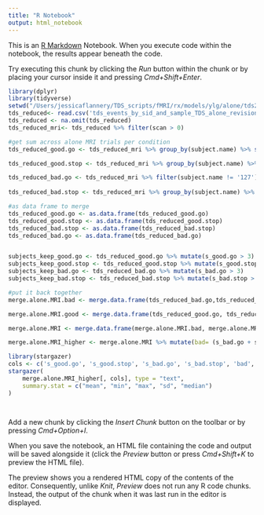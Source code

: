 ```yaml
---
title: "R Notebook"
output: html_notebook
---
```


This is an [R Markdown](http://rmarkdown.rstudio.com) Notebook. When you execute code within the notebook, the results appear beneath the code. 

Try executing this chunk by clicking the *Run* button within the chunk or by placing your cursor inside it and pressing *Cmd+Shift+Enter*. 

```r
library(dplyr)
library(tidyverse)
setwd("/Users/jessicaflannery/TDS_scripts/fMRI/rx/models/ylg/alone/tds2_n79/ttests/reduced")
tds_reduced<- read.csv('tds_events_by_sid_and_sample_TDS_alone_revision.csv')
tds_reduced <- na.omit(tds_reduced)
tds_reduced_mri<- tds_reduced %>% filter(scan > 0)

#get sum across alone MRI trials per condition
tds_reduced_good.go <- tds_reduced_mri %>% group_by(subject.name) %>% summarize(s_good.go = sum(n_good.go, na.rm = TRUE))

tds_reduced_good.stop <- tds_reduced_mri %>% group_by(subject.name) %>% summarize(s_good.stop = sum(n_good.stop, na.rm = TRUE))

tds_reduced_bad.go <- tds_reduced_mri %>% filter(subject.name != '127') %>% group_by(subject.name) %>% summarize(s_bad.go = sum(n_bad.go, na.rm = TRUE))
                                                                               
tds_reduced_bad.stop <- tds_reduced_mri %>% group_by(subject.name) %>% summarize(s_bad.stop = sum(n_bad.stop, na.rm = TRUE))

#as data frame to merge
tds_reduced_good.go <- as.data.frame(tds_reduced_good.go)
tds_reduced_good.stop <- as.data.frame(tds_reduced_good.stop)
tds_reduced_bad.stop <- as.data.frame(tds_reduced_bad.stop)
tds_reduced_bad.go <- as.data.frame(tds_reduced_bad.go)


subjects_keep_good.go <- tds_reduced_good.go %>% mutate(s_good.go > 3) 
subjects_keep_good.stop <- tds_reduced_good.stop %>% mutate(s_good.stop > 3) 
subjects_keep_bad.go <- tds_reduced_bad.go %>% mutate(s_bad.go > 3) 
subjects_keep_bad.stop <- tds_reduced_bad.stop %>% mutate(s_bad.stop > 3) 

#put it back together
merge.alone.MRI.bad <- merge.data.frame(tds_reduced_bad.go,tds_reduced_bad.stop, by.x = "subject.name")

merge.alone.MRI.good <- merge.data.frame(tds_reduced_good.go, tds_reduced_good.stop, by.x = "subject.name")

merge.alone.MRI <- merge.data.frame(merge.alone.MRI.bad, merge.alone.MRI.good, by.x = "subject.name")

merge.alone.MRI_higher <- merge.alone.MRI %>% mutate(bad= (s_bad.go + s_bad.stop), good= (s_bad.go + s_good.stop), stop= (s_bad.stop + s_good.stop), go= (s_bad.go + s_good.stop))

library(stargazer)
cols <- c('s_good.go', 's_good.stop', 's_bad.go', 's_bad.stop', 'bad', 'good', 'go', 'stop')
stargazer(
    merge.alone.MRI_higher[, cols], type = "text", 
    summary.stat = c("mean", "min", "max", "sd", "median")
)




```

Add a new chunk by clicking the *Insert Chunk* button on the toolbar or by pressing *Cmd+Option+I*.

When you save the notebook, an HTML file containing the code and output will be saved alongside it (click the *Preview* button or press *Cmd+Shift+K* to preview the HTML file). 

The preview shows you a rendered HTML copy of the contents of the editor. Consequently, unlike *Knit*, *Preview* does not run any R code chunks. Instead, the output of the chunk when it was last run in the editor is displayed.


